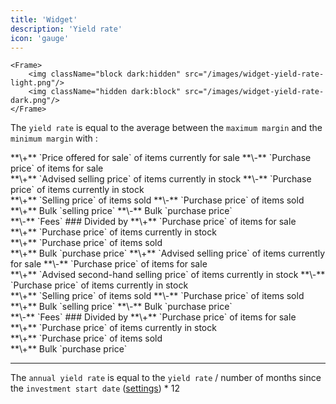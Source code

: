 ```yaml
---
title: 'Widget'
description: 'Yield rate'
icon: 'gauge'
---
```

    <Frame>
        <img className="block dark:hidden" src="/images/widget-yield-rate-light.png"/>
        <img className="hidden dark:block" src="/images/widget-yield-rate-dark.png"/>
    </Frame>

The `yield rate` is equal to the average between the `maximum margin` and the `minimum margin` with :

<AccordionGroup>
  <Accordion title="maximum margin" icon="gauge-max">
**\+** `Price offered for sale` of items currently for sale **\-** `Purchase price` of items for sale<br />
**\+** `Advised selling price` of items currently in stock **\-** `Purchase price` of items currently in stock<br />
**\+** `Selling price` of items sold **\-** `Purchase price` of items sold<br />
**\+** Bulk `selling price` **\-** Bulk `purchase price`<br />
**\-** `Fees`
### Divided by
**\+** `Purchase price` of items for sale<br />
**\+** `Purchase price` of items currently in stock<br />
**\+** `Purchase price` of items sold<br />
**\+** Bulk `purchase price`
  </Accordion>

  <Accordion title="minimum margin" icon="gauge-min">
**\+** `Advised selling price` of items currently for sale **\-** `Purchase price` of items for sale<br />
**\+** `Advised second-hand selling price` of items currently in stock **\-** `Purchase price` of items currently in stock<br />
**\+** `Selling price` of items sold **\-** `Purchase price` of items sold<br />
**\+** Bulk `selling price` **\-** Bulk `purchase price`<br />
**\-** `Fees`
### Divided by
**\+** `Purchase price` of items for sale<br />
**\+** `Purchase price` of items currently in stock<br />
**\+** `Purchase price` of items sold<br />
**\+** Bulk `purchase price`<br />
  </Accordion>
</AccordionGroup>

---

The `annual yield rate` is equal to the `yield rate` / number of months since the `investment start date` ([settings](https://app.brickyfi.com/settings-user.php)) * 12
